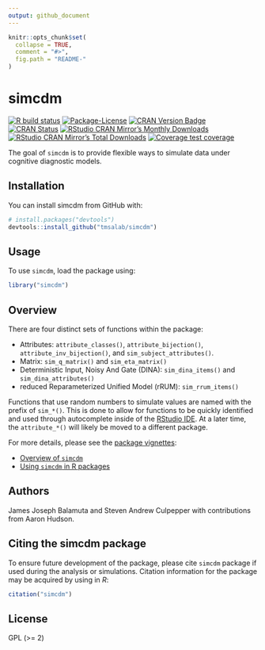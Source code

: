 ```yaml
---
output: github_document
---
```


<!-- README.md is generated from README.Rmd. Please edit that file -->

```r
knitr::opts_chunk$set(
  collapse = TRUE,
  comment = "#>",
  fig.path = "README-"
)
```

# simcdm 

<!-- badges: start -->
[![R build status](https://github.com/tmsalab/simcdm/workflows/R-CMD-check/badge.svg)](https://github.com/tmsalab/simcdm/actions)
[![Package-License](http://img.shields.io/badge/license-GPL%20(%3E=2)-brightgreen.svg?style=flat)](http://www.gnu.org/licenses/gpl-2.0.html)
[![CRAN Version Badge](http://www.r-pkg.org/badges/version/simcdm)](https://cran.r-project.org/package=simcdm)
[![CRAN Status](https://cranchecks.info/badges/worst/simcdm)](https://cran.r-project.org/web/checks/check_results_simcdm.html)
[![RStudio CRAN Mirror's Monthly Downloads](http://cranlogs.r-pkg.org/badges/simcdm?color=brightgreen)](http://www.r-pkg.org/pkg/simcdm)
[![RStudio CRAN Mirror's Total Downloads](http://cranlogs.r-pkg.org/badges/grand-total/simcdm?color=brightgreen)](http://www.r-pkg.org/pkg/simcdm)
[![Coverage test coverage](https://codecov.io/gh/tmsalab/simcdm/branch/master/graph/badge.svg)](https://codecov.io/github/tmsalab/simcdm?branch=master)
<!-- badges: end -->

The goal of `simcdm` is to provide flexible ways to simulate data under
cognitive diagnostic models.

## Installation

You can install simcdm from GitHub with:

```r
# install.packages("devtools")
devtools::install_github("tmsalab/simcdm")
```

## Usage

To use `simcdm`, load the package using:

```r
library("simcdm")
```

## Overview

There are four distinct sets of functions within the package:

- Attributes: `attribute_classes()`, `attribute_bijection()`, `attribute_inv_bijection()`, and `sim_subject_attributes()`.
- Matrix: `sim_q_matrix()` and `sim_eta_matrix()`
- Deterministic Input, Noisy And Gate (DINA): `sim_dina_items()` and `sim_dina_attributes()`
- reduced Reparameterized Unified Model (rRUM): `sim_rrum_items()`

Functions that use random numbers to simulate values are named with the prefix of
`sim_*()`. This is done to allow for functions to be quickly identified and used
through autocomplete inside of the [RStudio IDE](https://www.rstudio.com). At
a later time, the `attribute_*()` will likely be moved to a different package.

For more details, please see the [package vignettes](vignettes/):

- [Overview of `simcdm`](https://tmsalab.github.io/simcdm/articles/overview-simcdm.html)
- [Using `simcdm` in R packages](https://tmsalab.github.io/simcdm/articles/simcdm-in-packages.html)

## Authors

James Joseph Balamuta and Steven Andrew Culpepper
with contributions from Aaron Hudson.

## Citing the simcdm package

To ensure future development of the package, please cite `simcdm` package if 
used during the analysis or simulations. Citation information for the package
may be acquired by using in _R_:

```r
citation("simcdm")
```

## License

GPL (>= 2)
